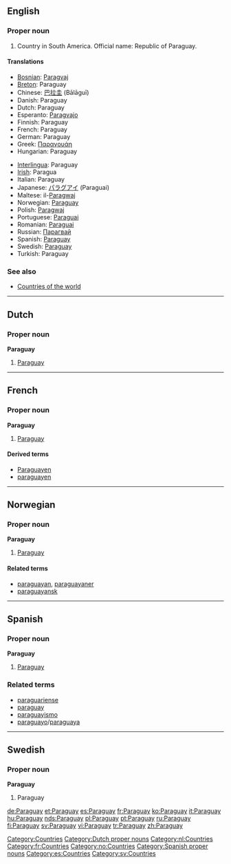 {{see|paraguay}}
==English==

===Proper noun===
{{en-proper noun}}

# Country in South America. Official name: Republic of Paraguay.

====Translations====
{{top}}
*[[Bosnian]]: [[Paragvaj]] {{m}}
*[[Breton]]: Paraguay
*Chinese: [[巴拉圭]] (Bālāguī)
*Danish: Paraguay
*Dutch: Paraguay
*Esperanto: [[Paragvajo]]
*Finnish: Paraguay
*French: Paraguay {{m}}
*German: Paraguay
*Greek: [[Παραγουάη]]
*Hungarian: Paraguay
{{mid}}
*[[Interlingua]]: Paraguay
*[[Irish]]: Paragua
*Italian: Paraguay {{m}}
*Japanese: [[パラグアイ]] (Paraguai)
*Maltese: il-[[Paragwaj]]
*Norwegian: [[#Norwegian|Paraguay]]
*Polish: [[Paragwaj]]
*Portuguese: [[Paraguai]]
*Romanian: [[Paraguai]] {{n}}
*Russian: [[Парагвай]]
*Spanish: [[#Spanish|Paraguay]] {{m}}
*Swedish: [[#Swedish|Paraguay]]
*Turkish: Paraguay
{{bottom}}

===See also===
*[[Countries of the world]]

[[Category:Countries]]

----

==Dutch==
===Proper noun===
'''Paraguay''' {{n}}
#[[#English|Paraguay]]
[[Category:Dutch proper nouns]]
[[Category:nl:Countries]]

----
==French==

===Proper noun===
'''Paraguay''' {{m}}
# [[#English|Paraguay]]

====Derived terms====
*[[Paraguayen]]
*[[paraguayen]]
[[Category:fr:Countries]]

----

==Norwegian==
===Proper noun===
[[Category:no:Countries]]
'''Paraguay'''
#[[#English|Paraguay]]
====Related terms====
*[[paraguayan]], [[paraguayaner]]
*[[paraguayansk]]

----

==Spanish==

===Proper noun===
'''Paraguay''' {{f}}

# [[#English|Paraguay]]

===Related terms===
*[[paraguariense]]
*[[paraguay]]
*[[paraguayismo]]
*[[paraguayo]]/[[paraguaya]]

[[Category:Spanish proper nouns]]
[[Category:es:Countries]]

----

==Swedish==
===Proper noun===
'''Paraguay'''
#Paraguay

[[Category:sv:Countries]]

[[de:Paraguay]]
[[et:Paraguay]]
[[es:Paraguay]]
[[fr:Paraguay]]
[[ko:Paraguay]]
[[it:Paraguay]]
[[hu:Paraguay]]
[[nds:Paraguay]]
[[pl:Paraguay]]
[[pt:Paraguay]]
[[ru:Paraguay]]
[[fi:Paraguay]]
[[sv:Paraguay]]
[[vi:Paraguay]]
[[tr:Paraguay]]
[[zh:Paraguay]]